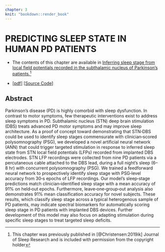 ```yaml
---
chapter: 3
knit: "bookdown::render_book"
---
```


# PREDICTING SLEEP STATE IN HUMAN PD PATIENTS {#ch3:jsr}

* The contents of this chapter are available in [Inferring sleep stage from local field potentials recorded in the subthalamic nucleus of Parkinson’s patients.](https://doi.org/10.1111/jsr.12806)^[This chapter was previously published in [@Christensen:2019ik] Journal of Sleep Research and is included with permission from the copyright holder]

* [[pdf](http://www.jzlab.org/Christensen_JSleepResearch2018_LFP_ANN_DBS.pdf)] [[Source Code](https://github.com/jzlab/sleep_net)]


## Abstract {-}

Parkinson's disease (PD) is highly comorbid with sleep dysfunction. In contrast to motor symptoms, few therapeutic interventions exist to address sleep symptoms in PD. Subthalamic nucleus (STN) deep brain stimulation (DBS) treats advanced PD motor symptoms and may improve sleep architecture. As a proof of concept toward demonstrating that STN‐DBS could be used to identify sleep stages commensurate with clinician‐scored polysomnography (PSG), we developed a novel artificial neural network (ANN) that could trigger targeted stimulation in response to inferred sleep state from STN local field potentials (LFPs) recorded from implanted DBS electrodes. STN LFP recordings were collected from nine PD patients via a percutaneous cable attached to the DBS lead, during a full night's sleep (6–8 hr) with concurrent polysomnography (PSG). We trained a feedforward neural network to prospectively identify sleep stage with PSG‐level accuracy from 30‐s epochs of LFP recordings. Our model's sleep‐stage predictions match clinician‐identified sleep stage with a mean accuracy of 91% on held‐out epochs. Furthermore, leave‐one‐group‐out analysis also demonstrates 91% mean classification accuracy for novel subjects. These results, which classify sleep stage across a typical heterogenous sample of PD patients, may indicate spectral biomarkers for automatically scoring sleep stage in PD patients with implanted DBS devices. Further development of this model may also focus on adapting stimulation during specific sleep stages to treat targeted sleep deficits.
